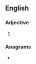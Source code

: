==English==

===Adjective===
{{head|en|adjective comparative form}}

# {{en-comparative of|corny}}

===Anagrams===
* {{anagrams|en|a=ceinorr|Corrine}}